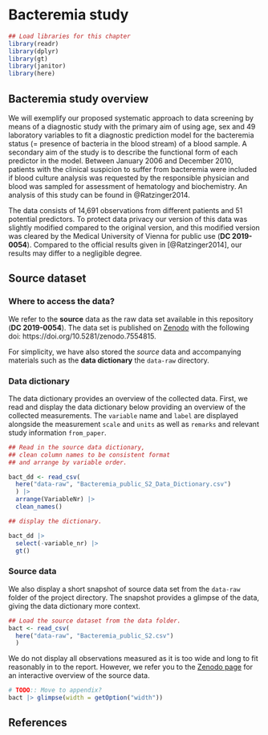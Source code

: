 # Bacteremia study  {#Bacteremia}

```{r intro01, warning=FALSE, message=FALSE}
## Load libraries for this chapter
library(readr)
library(dplyr)
library(gt)
library(janitor)
library(here)
```


## Bacteremia study overview 

We will exemplify our proposed systematic approach to data screening by means of a diagnostic study with the primary aim of using age, sex and 49 laboratory variables to fit a diagnostic prediction model for the bacteremia status (= presence of bacteria in the blood stream) of a blood sample. A secondary aim of the study is to describe the functional form of each predictor in the model. Between January 2006 and December 2010, patients with the clinical suspicion to suffer from bacteremia were included if blood culture analysis was requested by the responsible physician and blood was sampled for assessment of hematology and biochemistry. An analysis of this study can be found in @Ratzinger2014.

The data consists of 14,691 observations from different patients and 51 potential predictors. To protect data privacy our version of this data was slightly modified compared to the original version, and this modified version was cleared by the Medical University of Vienna for public use (**DC 2019-0054**). Compared to the official results given in [@Ratzinger2014], our results may differ to a negligible degree. 


## Source dataset

### Where to access the data?

We refer to the **source** data as the raw data set available in this repository (**DC 2019-0054**). The data set is published on [Zenodo](https://doi.org/10.5281/zenodo.7554815) with the following doi: https://doi.org/10.5281/zenodo.7554815. 

For simplicity, we have also stored the *source* data and accompanying materials such as the **data dictionary** the `data-raw` directory. 

### Data dictionary

The data dictionary provides an overview of the collected data. First, we read and display the data dictionary below providing an overview of the collected measurements. The `variable` name and `label` are displayed alongside the measurement `scale` and `units` as well as `remarks` and relevant study information `from_paper`. 

```{r datadict, warning=FALSE, message=FALSE, echo=FALSE}

## Read in the source data dictionary, 
## clean column names to be consistent format 
## and arrange by variable order.  

bact_dd <- read_csv(
  here("data-raw", "Bacteremia_public_S2_Data_Dictionary.csv")
  ) |>
  arrange(VariableNr) |>
  clean_names()
```

```{r datadict_display}

## display the dictionary. 

bact_dd |> 
  select(-variable_nr) |>
  gt()

```

### Source data

We also display a short snapshot of source data set from the `data-raw` folder of the project directory. The snapshot provides a glimpse of the data, giving the data dictionary more context.  

```{r contents_bact,  warning=FALSE, message=FALSE, echo=FALSE} 

## Load the source dataset from the data folder. 
bact <- read_csv(
  here("data-raw", "Bacteremia_public_S2.csv")
  ) 

```

We do not display all observations measured as it is too wide and long to fit reasonably in to the report. However, we refer you to the [Zenodo page](https://doi.org/10.5281/zenodo.7554815) for an interactive overview of the source data. 

```{r contents_bact_glimpse,  warning=FALSE, message=FALSE, echo=FALSE}
# TODO:: Move to appendix?
bact |> glimpse(width = getOption("width"))
```



## References 
